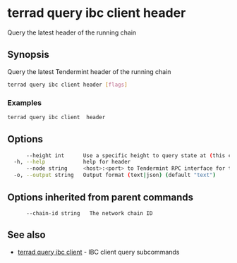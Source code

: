 # terrad query ibc client header

Query the latest header of the running chain

## Synopsis

Query the latest Tendermint header of the running chain

```sh Terrad
terrad query ibc client header [flags]
```

### Examples

```sh Terrad
terrad query ibc client  header
```

## Options

```sh Terrad
      --height int      Use a specific height to query state at (this can error if the node is pruning state)
  -h, --help            help for header
      --node string     <host>:<port> to Tendermint RPC interface for this chain (default "tcp://localhost:26657")
  -o, --output string   Output format (text|json) (default "text")
```

## Options inherited from parent commands

```
      --chain-id string   The network chain ID
```

## See also

* [terrad query ibc client](terrad_query_ibc_client.mdx)	 - IBC client query subcommands


